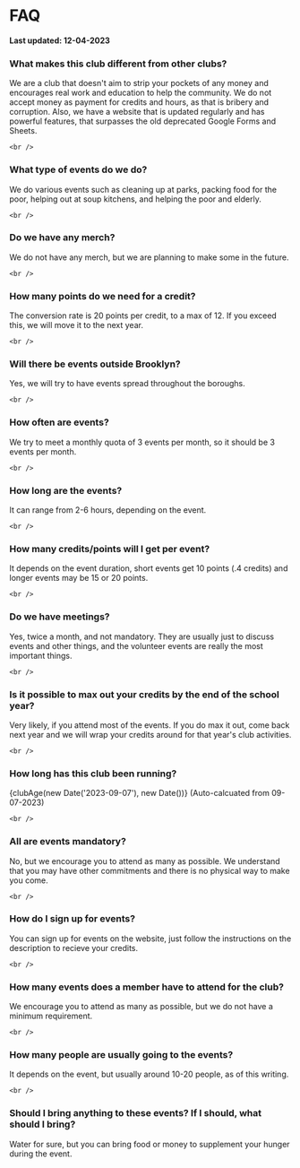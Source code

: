 
# FAQ <AiOutlineQuestionCircle className="inline w-12 h-12" />

**Last updated: 12-04-2023**



### What makes this club different from other clubs?
We are a club that doesn't aim to strip your pockets of any money and encourages real work and education to help the community. We do not accept money as payment for credits and hours, as that is bribery and corruption.
Also, we have a website that is updated regularly and has powerful features, that surpasses the old deprecated Google Forms and Sheets.

    <br />

### What type of events do we do?
We do various events such as cleaning up at parks, packing food for the poor, helping out at soup kitchens, and helping the poor and elderly.

    <br />

### Do we have any merch?
We do not have any merch, but we are planning to make some in the future.

    <br />

### How many points do we need for a credit?
The conversion rate is 20 points per credit, to a max of 12. If you exceed this, we will move it to the next year.

    <br />

### Will there be events outside Brooklyn?
Yes, we will try to have events spread throughout the boroughs.

    <br />

### How often are events?
We try to meet a monthly quota of 3 events per month, so it should be 3 events per month.

    <br />

### How long are the events?
It can range from 2-6 hours, depending on the event.

    <br />

### How many credits/points will I get per event?
It depends on the event duration, short events get 10 points (.4 credits) and longer events may be 15 or 20 points.

    <br />

### Do we have meetings?
Yes, twice a month, and not mandatory. They are usually just to discuss events and other things, and the volunteer events are really the most important things.

    <br />

### Is it possible to max out your credits by the end of the school year?
Very likely, if you attend most of the events. If you do max it out, come back next year and we will wrap your credits around for that year's club activities.

    <br />

### How long has this club been running?
{clubAge(new Date('2023-09-07'), new Date())} (Auto-calcuated from 09-07-2023)

    <br />

### All are events mandatory?
No, but we encourage you to attend as many as possible. We understand that you may have other commitments and there is no physical way to make you come.

    <br />

### How do I sign up for events?
You can sign up for events on the website, just follow the instructions on the description to recieve your credits.

    <br />

### How many events does a member have to attend for the club?
We encourage you to attend as many as possible, but we do not have a minimum requirement.

    <br />

### How many people are usually going to the events?
It depends on the event, but usually around 10-20 people, as of this writing.

    <br />

### Should I bring anything to these events? If I should, what should I bring?
Water for sure, but you can bring food or money to supplement your hunger during the event.
